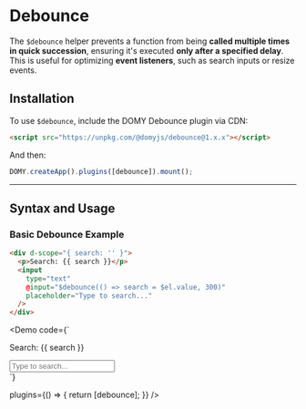 
# Debounce

The `$debounce` helper prevents a function from being **called multiple times in quick succession**, ensuring it's executed **only after a specified delay**. This is useful for optimizing **event listeners**, such as search inputs or resize events.

## Installation

To use `$debounce`, include the DOMY Debounce plugin via CDN:

```html
<script src="https://unpkg.com/@domyjs/debounce@1.x.x"></script>
```

And then:

```js
DOMY.createApp().plugins([debounce]).mount();
```

---

## Syntax and Usage

### Basic Debounce Example

```html
<div d-scope="{ search: '' }">
  <p>Search: {{ search }}</p>
  <input
    type="text"
    @input="$debounce(() => search = $el.value, 300)"
    placeholder="Type to search..."
  />
</div>
```

<Demo
  code={`
<div d-scope="{ search: '' }">
  <p>Search: {{ search }}</p>
  <input
    type="text"
    @input="$debounce(() => search = $el.value, 300)"
    placeholder="Type to search..."
  />
</div>
`}

plugins={() => {
return [debounce];
}}
/>
